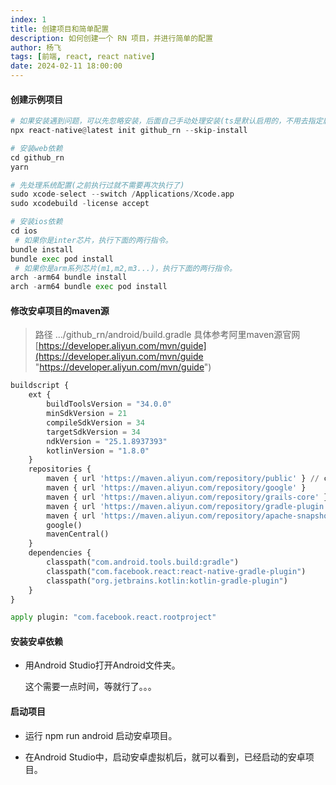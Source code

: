 ```yaml
---
index: 1
title: 创建项目和简单配置
description: 如何创建一个 RN 项目，并进行简单的配置
author: 杨飞
tags: [前端, react, react native]
date: 2024-02-11 18:00:00
---
```


#### 创建示例项目

```python
# 如果安装遇到问题，可以先忽略安装，后面自己手动处理安装(ts是默认启用的，不用去指定启用)
npx react-native@latest init github_rn --skip-install

# 安装web依赖
cd github_rn
yarn

# 先处理系统配置(之前执行过就不需要再次执行了)
sudo xcode-select --switch /Applications/Xcode.app
sudo xcodebuild -license accept

# 安装ios依赖
cd ios
 # 如果你是inter芯片，执行下面的两行指令。
bundle install
bundle exec pod install
 # 如果你是arm系列芯片(m1,m2,m3...)，执行下面的两行指令。
arch -arm64 bundle install
arch -arm64 bundle exec pod install

```

#### 修改安卓项目的maven源

> 路径 .../github\_rn/android/build.gradle 具体参考阿里maven源官网 [https://developer.aliyun.com/mvn/guide](https://developer.aliyun.com/mvn/guide "https://developer.aliyun.com/mvn/guide")

```python
buildscript {
    ext {
        buildToolsVersion = "34.0.0"
        minSdkVersion = 21
        compileSdkVersion = 34
        targetSdkVersion = 34
        ndkVersion = "25.1.8937393"
        kotlinVersion = "1.8.0"
    }
    repositories {
        maven { url 'https://maven.aliyun.com/repository/public' } // central仓和jcenter仓的聚合仓
        maven { url 'https://maven.aliyun.com/repository/google' }
        maven { url 'https://maven.aliyun.com/repository/grails-core' }
        maven { url 'https://maven.aliyun.com/repository/gradle-plugin' }
        maven { url 'https://maven.aliyun.com/repository/apache-snapshots' }
        google()
        mavenCentral()
    }
    dependencies {
        classpath("com.android.tools.build:gradle")
        classpath("com.facebook.react:react-native-gradle-plugin")
        classpath("org.jetbrains.kotlin:kotlin-gradle-plugin")
    }
}

apply plugin: "com.facebook.react.rootproject"

```

#### 安装安卓依赖

- 用Android Studio打开Android文件夹。

  这个需要一点时间，等就行了。。。


#### 启动项目

- 运行 npm run android 启动安卓项目。

- 在Android Studio中，启动安卓虚拟机后，就可以看到，已经启动的安卓项目。
